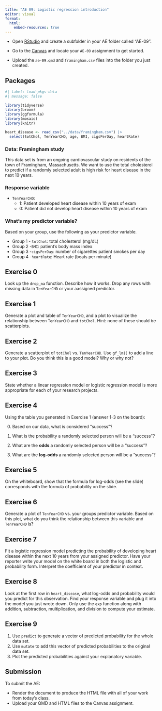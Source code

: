 ```yaml
---
title: "AE 09: Logistic regression introduction"
editor: visual
format:
  html:
    embed-resources: true
---
```


::: callout-important
-   Open [RStudio](https://rstudio.collegeofidaho.edu/) and create a subfolder in your AE folder called "AE-09".

-   Go to the [Canvas](https://cofi.instructure.com/courses/17093/assignments/202847) and locate your `AE-09` assignment to get started.

-   Upload the `ae-09.qmd` and `framingham.csv` files into the folder you just created.
:::

## Packages

```r
#| label: load-pkgs-data
#| message: false
 
library(tidyverse)
library(broom)
library(ggformula)
library(mosaic)
library(knitr)

heart_disease <- read_csv("../data/framingham.csv") |>
  select(totChol, TenYearCHD, age, BMI, cigsPerDay, heartRate)
```

### Data: Framingham study

This data set is from an ongoing cardiovascular study on residents of the town of Framingham, Massachusetts. We want to use the total cholesterol to predict if a randomly selected adult is high risk for heart disease in the next 10 years.

### Response variable

-   `TenYearCHD`:
    -   1: Patient developed heart disease within 10 years of exam
    -   0: Patient did not develop heart disease within 10 years of exam

### What's my predictor variable?

Based on your group, use the following as your predictor variable.

-   Group 1 - `totChol`: total cholesterol (mg/dL)
-   Group 2 -`BMI`: patient's body mass index
-   Group 3 -`cigsPerDay`: number of cigarettes patient smokes per day
-   Group 4 -`heartRate`: Heart rate (beats per minute)

## Exercise 0

Look up the `drop_na` function. Describe how it works. Drop any rows with missing data in `TenYearCHD` or your aassigned predictor.

## Exercise 1

Generate a plot and table of `TenYearCHD`, and a plot to visualize the relationship between `TenYearCHD` and `totChol`. Hint: none of these should be scatterplots.

## Exercise 2

Generate a scatterplot of `totChol` vs. `TenYearCHD`. Use `gf_lm()` to add a line to your plot. Do you think this is a good model? Why or why not?

## Exercise 3

State whether a linear regression model or logistic regression model is more appropriate for each of your research projects.

## Exercise 4

Using the table you generated in Exercise 1 (answer 1-3 on the board):

0.  Based on our data, what is considered "success"?

1.  What is the probability a randomly selected person will be a "success"?

2.  What are the **odds** a randomly selected person will be a "success"?

3.  What are the **log-odds** a randomly selected person will be a "success"?

## Exercise 5

On the whiteboard, show that the formula for log-odds (see the slide) corresponds with the formula of probability on the slide.

## Exercise 6

Generate a plot of `TenYearCHD` vs. your groups predictor variable. Based on this plot, what do you think the relationship between this variable and `TenYearCHD` is?

## Exercise 7

Fit a logistic regression model predicting the probability of developing heart disease within the next 10 years from your assigned predictor. Have your reporter write your model on the white board in both the logistic and probability form. Interpret the coefficient of your predictor in context.

## Exercise 8

Look at the first row in `heart_disease`, what log-odds and probability would you predict for this observation. Find your response variable and plug it into the model you just wrote down. Only use the `exp` function along with addition, subtraction, multiplication, and division to compute your estimate.


## Exercise 9

1.  Use `predict` to generate a vector of predicted probability for the whole data set.
2.  Use `mutate` to add this vector of predicted probabilities to the original data set.
3.  Plot the predicted probabilities against your explanatory variable.

## Submission

::: callout-important
To submit the AE:

-   Render the document to produce the HTML file with all of your work from today's class.
-   Upload your QMD and HTML files to the Canvas assignment.
:::

